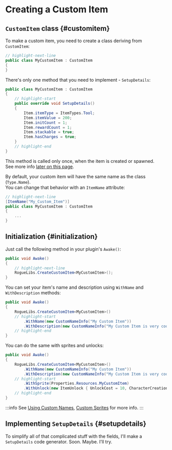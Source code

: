 # Creating a Custom Item


## `CustomItem` class {#customitem}

To make a custom item, you need to create a class deriving from `CustomItem`:

```csharp title="MyCustomItem.cs"
// highlight-next-line
public class MyCustomItem : CustomItem
{
}
```

There's only one method that you need to implement - `SetupDetails`:

```csharp title="MyCustomItem.cs"
public class MyCustomItem : CustomItem
{
    // highlight-start
    public override void SetupDetails()
    {
        Item.itemType = ItemTypes.Tool;
        Item.itemValue = 200;
        Item.initCount = 1;
        Item.rewardCount = 1;
        Item.stackable = true;
        Item.hasCharges = true;
    }
    // highlight-end
}
```

This method is called only once, when the item is created or spawned.<br/>See more info [later on this page](#setupdetails).

By default, your custom item will have the same name as the class (`Type.Name`).<br/>You can change that behavior with an `ItemName` attribute:

```csharp title="MyCustomItem.cs"
// highlight-next-line
[ItemName("My_Custom_Item")]
public class MyCustomItem : CustomItem
{
    ...
}
```

## Initialization {#initialization}

Just call the following method in your plugin's `Awake()`:

```csharp title="MyCoolPlugin.cs"
public void Awake()
{
    // highlight-next-line
    RogueLibs.CreateCustomItem<MyCustomItem>();
}
```

You can set your item's name and description using `WithName` and `WithDescription` methods:

```csharp title="MyCoolPlugin.cs"
public void Awake()
{
    RogueLibs.CreateCustomItem<MyCustomItem>()
    // highlight-start
        .WithName(new CustomNameInfo("My Custom Item"))
        .WithDescription(new CustomNameInfo("My Custom Item is very cool and does a lot of great stuff"));
    // highlight-end
}
```

You can do the same with sprites and unlocks:

```csharp title="MyCoolPlugin.cs"
public void Awake()
{
    RogueLibs.CreateCustomItem<MyCustomItem>()
        .WithName(new CustomNameInfo("My Custom Item"))
        .WithDescription(new CustomNameInfo("My Custom Item is very cool and does a lot of great stuff"))
    // highlight-start
        .WithSprite(Properties.Resources.MyCustomItem)
        .WithUnlock(new ItemUnlock { UnlockCost = 10, CharacterCreationCost = 5 });
    // highlight-end
}
```

:::info
See [Using Custom Names](../dev-extra/names), [Custom Sprites](../dev-extra/sprites) for more info.
:::

## Implementing `SetupDetails` {#setupdetails}

To simplify all of that complicated stuff with the fields, I'll make a `SetupDetails` code generator. Soon. Maybe. I'll try.